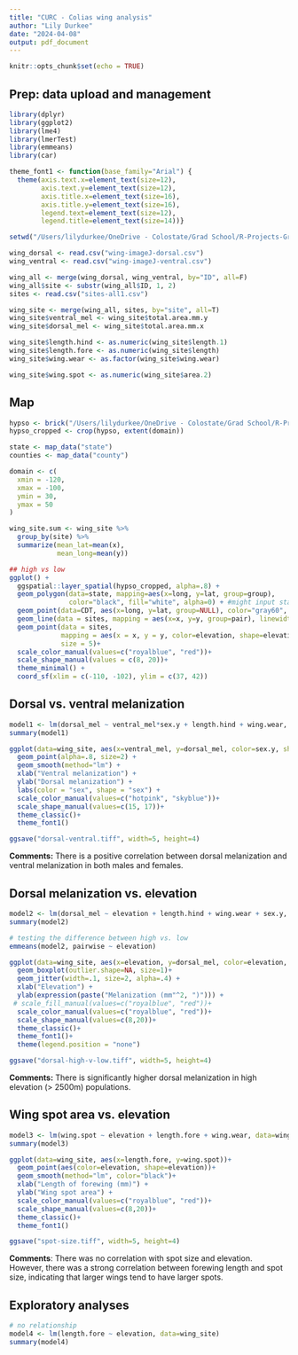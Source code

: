 ```yaml
---
title: "CURC - Colias wing analysis"
author: "Lily Durkee"
date: "2024-04-08"
output: pdf_document
---
```


```r
knitr::opts_chunk$set(echo = TRUE)
```

## Prep: data upload and management

```r
library(dplyr)
library(ggplot2)
library(lme4)
library(lmerTest)
library(emmeans)
library(car)

```

```r

theme_font1 <- function(base_family="Arial") {
  theme(axis.text.x=element_text(size=12),
        axis.text.y=element_text(size=12), 
        axis.title.x=element_text(size=16),
        axis.title.y=element_text(size=16),
        legend.text=element_text(size=12),
        legend.title=element_text(size=14))}

setwd("/Users/lilydurkee/OneDrive - Colostate/Grad School/R-Projects-Grad/Colias/Data")

wing_dorsal <- read.csv("wing-imageJ-dorsal.csv")
wing_ventral <- read.csv("wing-imageJ-ventral.csv")

wing_all <- merge(wing_dorsal, wing_ventral, by="ID", all=F)
wing_all$site <- substr(wing_all$ID, 1, 2)
sites <- read.csv("sites-all1.csv")

wing_site <- merge(wing_all, sites, by="site", all=T)
wing_site$ventral_mel <- wing_site$total.area.mm.y
wing_site$dorsal_mel <- wing_site$total.area.mm.x

wing_site$length.hind <- as.numeric(wing_site$length.1)
wing_site$length.fore <- as.numeric(wing_site$length)
wing_site$wing.wear <- as.factor(wing_site$wing.wear)

wing_site$wing.spot <- as.numeric(wing_site$area.2)
```

## Map

```r
hypso <- brick("/Users/lilydurkee/OneDrive - Colostate/Grad School/R-Projects-Grad/Colias/Data/ne_rasters/HYP_HR_SR_OB_DR.tif")
hypso_cropped <- crop(hypso, extent(domain)) 

state <- map_data("state")
counties <- map_data("county")

domain <- c(
  xmin = -120,
  xmax = -100,
  ymin = 30,
  ymax = 50
)

wing_site.sum <- wing_site %>% 
  group_by(site) %>%
  summarize(mean_lat=mean(x),
            mean_long=mean(y))

## high vs low
ggplot() +
  ggspatial::layer_spatial(hypso_cropped, alpha=.8) +
  geom_polygon(data=state, mapping=aes(x=long, y=lat, group=group), 
               color="black", fill="white", alpha=0) + #might input state here
  geom_point(data=CDT, aes(x=long, y=lat, group=NULL), color="gray60", size=.01)+
  geom_line(data = sites, mapping = aes(x=x, y=y, group=pair), linewidth=.7)+
  geom_point(data = sites, 
             mapping = aes(x = x, y = y, color=elevation, shape=elevation), 
             size = 5)+
  scale_color_manual(values=c("royalblue", "red"))+
  scale_shape_manual(values = c(8, 20))+
  theme_minimal() +
  coord_sf(xlim = c(-110, -102), ylim = c(37, 42)) 

```

## Dorsal vs. ventral melanization

```r
model1 <- lm(dorsal_mel ~ ventral_mel*sex.y + length.hind + wing.wear, data=wing_site)
summary(model1)

ggplot(data=wing_site, aes(x=ventral_mel, y=dorsal_mel, color=sex.y, shape=sex.y))+
  geom_point(alpha=.8, size=2) +
  geom_smooth(method="lm") +
  xlab("Ventral melanization") +
  ylab("Dorsal melanization") +
  labs(color = "sex", shape = "sex") +
  scale_color_manual(values=c("hotpink", "skyblue"))+
  scale_shape_manual(values=c(15, 17))+
  theme_classic()+
  theme_font1()

ggsave("dorsal-ventral.tiff", width=5, height=4)

```
**Comments:** There is a positive correlation between dorsal melanization and ventral melanization in both males and females. 


## Dorsal melanization vs. elevation

```r
model2 <- lm(dorsal_mel ~ elevation + length.hind + wing.wear + sex.y, data=wing_site)
summary(model2)

# testing the difference between high vs. low
emmeans(model2, pairwise ~ elevation)

ggplot(data=wing_site, aes(x=elevation, y=dorsal_mel, color=elevation, shape=elevation))+
  geom_boxplot(outlier.shape=NA, size=1)+
  geom_jitter(width=.1, size=2, alpha=.4) +
  xlab("Elevation") +
  ylab(expression(paste("Melanization (mm"^2, ")"))) +
 # scale_fill_manual(values=c("royalblue", "red"))+
  scale_color_manual(values=c("royalblue", "red"))+
  scale_shape_manual(values=c(8,20))+
  theme_classic()+
  theme_font1()+
  theme(legend.position = "none") 

ggsave("dorsal-high-v-low.tiff", width=5, height=4)

```

**Comments:** There is significantly higher dorsal melanization in high elevation (> 2500m) populations.



## Wing spot area vs. elevation
```r
model3 <- lm(wing.spot ~ elevation + length.fore + wing.wear, data=wing_site)
summary(model3)

ggplot(data=wing_site, aes(x=length.fore, y=wing.spot))+
  geom_point(aes(color=elevation, shape=elevation))+
  geom_smooth(method="lm", color="black")+
  xlab("Length of forewing (mm)") +
  ylab("Wing spot area") +
  scale_color_manual(values=c("royalblue", "red"))+
  scale_shape_manual(values=c(8,20))+
  theme_classic()+
  theme_font1()

ggsave("spot-size.tiff", width=5, height=4)

```

**Comments**: There was no correlation with spot size and elevation. However, there was a strong correlation between forewing length and spot size, indicating that larger wings tend to have larger spots.


## Exploratory analyses
```r

# no relationship
model4 <- lm(length.fore ~ elevation, data=wing_site)
summary(model4)
```